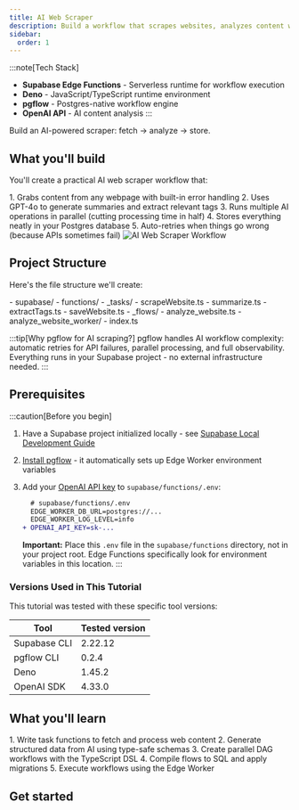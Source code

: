 ```yaml
---
title: AI Web Scraper
description: Build a workflow that scrapes websites, analyzes content with OpenAI, and saves to Postgres
sidebar:
  order: 1
---
```



:::note[Tech Stack]
- **Supabase Edge Functions** - Serverless runtime for workflow execution
- **Deno** - JavaScript/TypeScript runtime environment
- **pgflow** - Postgres-native workflow engine
- **OpenAI API** - AI content analysis
:::

Build an AI-powered scraper: fetch → analyze → store.

## What you'll build

You'll create a practical AI web scraper workflow that:

<Steps>
1. Grabs content from any webpage with built-in error handling
2. Uses GPT-4o to generate summaries and extract relevant tags
3. Runs multiple AI operations in parallel (cutting processing time in half)
4. Stores everything neatly in your Postgres database
5. Auto-retries when things go wrong (because APIs sometimes fail)
</Steps>

<img src="/analyze_website.svg" alt="AI Web Scraper Workflow" title="AI-powered web scraper workflow DAG" className="responsive-svg" />

## Project Structure

Here's the file structure we'll create:

<FileTree>
- supabase/
  - functions/
    - _tasks/
      - scrapeWebsite.ts
      - summarize.ts
      - extractTags.ts
      - saveWebsite.ts
    - _flows/
      - analyze_website.ts
    - analyze_website_worker/
      - index.ts
</FileTree>

:::tip[Why pgflow for AI scraping?]
pgflow handles AI workflow complexity: automatic retries for API failures, parallel processing, and full observability.
Everything runs in your Supabase project - no external infrastructure needed.
:::

## Prerequisites

:::caution[Before you begin]

1. Have a Supabase project initialized locally - see [Supabase Local Development Guide](https://supabase.com/docs/guides/local-development)

2. [Install pgflow](/getting-started/install-pgflow/) - it automatically sets up Edge Worker environment variables

3. Add your [OpenAI API key](https://platform.openai.com/api-keys) to `supabase/functions/.env`:
   ```diff
     # supabase/functions/.env
     EDGE_WORKER_DB_URL=postgres://...
     EDGE_WORKER_LOG_LEVEL=info
   + OPENAI_API_KEY=sk-...
   ```
   
   **Important:** Place this `.env` file in the `supabase/functions` directory, not in your project root. Edge Functions specifically look for environment variables in this location.
:::

### Versions Used in This Tutorial

This tutorial was tested with these specific tool versions:

| Tool | Tested version |
|------|----------------|
| Supabase CLI | 2.22.12 |
| pgflow CLI | 0.2.4 |
| Deno | 1.45.2 |
| OpenAI SDK | 4.33.0 |

## What you'll learn

<Steps>
1. Write task functions to fetch and process web content
2. Generate structured data from AI using type-safe schemas
3. Create parallel DAG workflows with the TypeScript DSL
4. Compile flows to SQL and apply migrations
5. Execute workflows using the Edge Worker
</Steps>

## Get started

<CardGrid>
  <LinkCard
    title="Part 1: Build the Backend"
    description="Create the database schema, AI tasks, and workflow"
    href="/tutorials/ai-web-scraper/backend/"
  />
</CardGrid>

<JoinCommunity />
